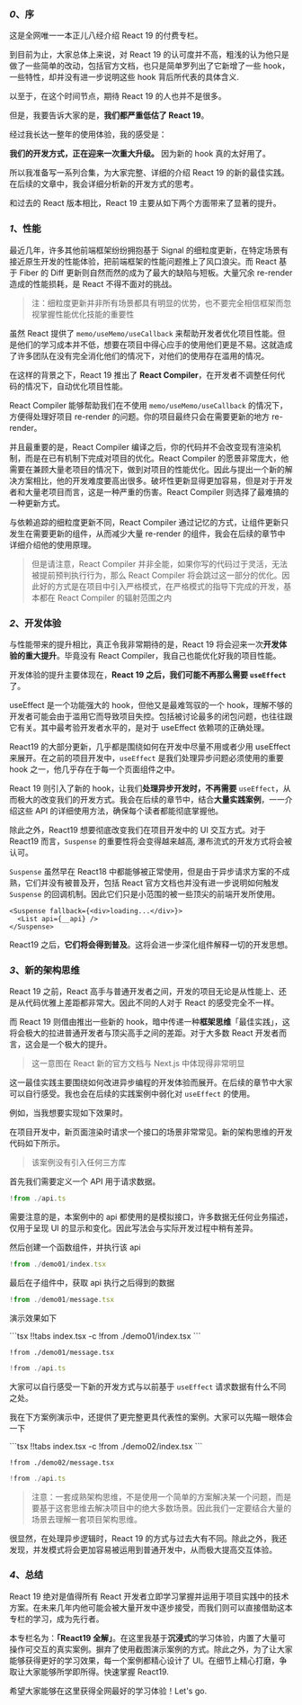 
### *0*、**序**

这是全网唯一一本正儿八经介绍 React 19 的付费专栏。

到目前为止，大家总体上来说，对 React 19 的认可度并不高，粗浅的认为他只是做了一些简单的改动，包括官方文档，也只是简单罗列出了它新增了一些 hook，一些特性，却并没有进一步说明这些 hook 背后所代表的具体含义.

以至于，在这个时间节点，期待 React 19 的人也并不是很多。

但是，我要告诉大家的是，**我们都严重低估了 React 19**。

经过我长达一整年的使用体验，我的感受是：

**我们的开发方式，正在迎来一次重大升级。** 因为新的 hook 真的太好用了。

所以我准备写一系列合集，为大家完整、详细的介绍 React 19 的新的最佳实践。在后续的文章中，我会详细分析新的开发方式的思考。

和过去的 React 版本相比，React 19 主要从如下两个方面带来了显著的提升。

### *1*、**性能**

最近几年，许多其他前端框架纷纷拥抱基于 Signal 的细粒度更新，在特定场景有接近原生开发的性能体验，把前端框架的性能问题推上了风口浪尖。而 React 基于 Fiber 的 Diff 更新则自然而然的成为了最大的缺陷与短板。大量冗余 re-render 造成的性能损耗，是 React 不得不面对的挑战。

> 注：细粒度更新并非所有场景都具有明显的优势，也不要完全相信框架而忽视掌握性能优化技能的重要性

虽然 React 提供了 `memo/useMemo/useCallback` 来帮助开发者优化项目性能。但是他们的学习成本并不低，想要在项目中得心应手的使用他们更是不易。这就造成了许多团队在没有完全消化他们的情况下，对他们的使用存在滥用的情况。


在这样的背景之下，React 19 推出了 **React Compiler**，在开发者不调整任何代码的情况下，自动优化项目性能。

React Compiler 能够帮助我们在不使用 `memo/useMemo/useCallback` 的情况下，方便得处理好项目 re-render 的问题。你的项目最终只会在需要更新的地方 re-render。

并且最重要的是，React Compiler 编译之后，你的代码并不会改变现有渲染机制，而是在已有机制下完成对项目的优化。React Compiler 的愿景非常庞大，他需要在兼顾大量老项目的情况下，做到对项目的性能优化。因此与提出一个新的解决方案相比，他的开发难度要高出很多。破坏性更新显得更加容易，但是对于开发者和大量老项目而言，这是一种严重的伤害。React Compiler 则选择了最难搞的一种更新方式。

与依赖追踪的细粒度更新不同，React Compiler 通过记忆的方式，让组件更新只发生在需要更新的组件，从而减少大量 re-render 的组件，我会在后续的章节中详细介绍他的使用原理。

> 但是请注意，React Compiler 并非全能，如果你写的代码过于灵活，无法被提前预判执行行为，那么 React Compiler 将会跳过这一部分的优化。因此好的方式是在项目中引入严格模式，在严格模式的指导下完成的开发，基本都在 React Compiler 的辐射范围之内

### *2*、**开发体验**

与性能带来的提升相比，真正令我非常期待的是，React 19 将会迎来一次**开发体验的重大提升**。毕竟没有 React Compiler，我自己也能优化好我的项目性能。

开发体验的提升主要体现在，**React 19 之后，我们可能不再那么需要 `useEffect`** 了。

useEffect 是一个功能强大的 hook，但他又是最难驾驭的一个 hook，理解不够的开发者可能会由于滥用它而导致项目失控。包括被讨论最多的闭包问题，也往往跟它有关。其中最考验开发者水平的，是对于 useEffect 依赖项的正确处理。

React19 的大部分更新，几乎都是围绕如何在开发中尽量不用或者少用 useEffect 来展开。在之前的项目开发中，`useEffect` 是我们处理异步问题必须使用的重要 hook 之一，他几乎存在于每一个页面组件之中。

React 19 则引入了新的 hook，让我们**处理异步开发时，不再需要** `useEffect`，从而极大的改变我们的开发方式。我会在后续的章节中，结合**大量实践案例**，一一介绍这些 API 的详细使用方法，确保每个读者都能彻底掌握他。

除此之外，React19 想要彻底改变我们在项目开发中的 UI 交互方式。对于 React19 而言，`Suspense` 的重要性将会变得越来越高, 瀑布流式的开发方式将会被认可。

`Suspense` 虽然早在 React18 中都能够被正常使用，但是由于异步请求方案的不成熟，它们并没有被普及开，包括 React 官方文档也并没有进一步说明如何触发 `Suspense` 的回调机制。因此它们只是小范围的被一些顶尖的前端开发所使用。

```tsx -c
<Suspense fallback={<div>loading...</div>}>
  <List api={__api} />
</Suspense>
```

React19 之后，**它们将会得到普及**。这将会进一步深化组件解释一切的开发思想。

### *3*、**新的架构思维**

React 19 之前，React 高手与普通开发者之间，开发的项目无论是从性能上、还是从代码优雅上差距都非常大。因此不同的人对于 React 的感受完全不一样。

而 React 19 则借由推出一些新的 hook，暗中传递一种**框架思维**「最佳实践」，这将会极大的拉进普通开发者与顶尖高手之间的差距。对于大多数 React 开发者而言，这会是一个极大的提升。

> 这一意图在 React 新的官方文档与 Next.js 中体现得非常明显

这一最佳实践主要围绕如何改进异步编程的开发体验而展开。在后续的章节中大家可以自行感受。我也会在后续的实践案例中弱化对 `useEffect` 的使用。

例如，当我想要实现如下效果时。

在项目开发中，新页面渲染时请求一个接口的场景非常常见。新的架构思维的开发代码如下所示。

> 该案例没有引入任何三方库

首先我们需要定义一个 API 用于请求数据。

```jsx api.ts -c
!from ./api.ts
```

需要注意的是，本案例中的 api 都使用的是模拟接口，许多数据无任何业务描述，仅用于呈现 UI 的显示和变化。因此写法会与实际开发过程中稍有差异。

然后创建一个函数组件，并执行该 api

```jsx index.tsx -c
!from ./demo01/index.tsx
```

最后在子组件中，获取 api 执行之后得到的数据

```jsx message.tsx -c
!from ./demo01/message.tsx
```

演示效果如下

<Case01 />

<CodeTabs>
```tsx !!tabs index.tsx -c
!from ./demo01/index.tsx
```

```tsx !!tabs message.tsx -c
!from ./demo01/message.tsx
```

```ts !!tabs api.ts -c
!from ./api.ts
```
</CodeTabs>

大家可以自行感受一下新的开发方式与以前基于 `useEffect` 请求数据有什么不同之处。

我在下方案例演示中，还提供了更完整更具代表性的案例。大家可以先瞄一眼体会一下

<Case02 />

<CodeTabs>
```tsx !!tabs index.tsx -c
!from ./demo02/index.tsx
```

```tsx !!tabs message.tsx -c
!from ./demo02/message.tsx
```

```ts !!tabs api.ts -c
!from ./api.ts
```
</CodeTabs>

> 注意：一套成熟架构思维，不是使用一个简单的方案解决某一个问题，而是要基于这套思维去解决项目中的绝大多数场景。因此我们一定要结合大量的场景去理解一套项目架构思维。

很显然，在处理异步逻辑时，React 19 的方式与过去大有不同。除此之外，我还发现，并发模式将会更加容易被运用到普通开发中，从而极大提高交互体验。

### *4*、**总结**

React 19 绝对是值得所有 React 开发者立即学习掌握并运用于项目实践中的技术方案。在未来几年内他可能会被大量开发中逐步接受，而我们则可以直接借助这本专栏的学习，成为先行者。

本专栏名为：**「React19 全解」**。在这里我基于**沉浸式**的学习体验，内置了大量可操作可交互的真实案例。摒弃了使用截图演示案例的方式。除此之外，为了让大家能够获得更好的学习效果，每一个案例都精心设计了 UI。在细节上精心打磨，争取让大家能够所学即所得。快速掌握 React19.

希望大家能够在这里获得全网最好的学习体验！Let's go.